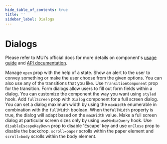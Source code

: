 ```yaml
---
hide_table_of_contents: true
title: ''
sidebar_label: Dialogs
---
```




<h1 className='!m-0'>Dialogs</h1>

<div className='template-bg-color' />

Please refer to MUI's official docs for more details on component's [usage guide](https://mui.com/material-ui/react-dialog/) and [API documentation](https://mui.com/material-ui/react-dialog/#api).

<Grid container spacing={6}>
  <Grid item xs={12} md={6}>
    <CardSnippet
      title='Basic'
      code={SourceCodeDialogsBasic}
    >
      <Typography className='mbe-4'>
        Manage <code>open</code> prop with the help of a state.
      </Typography>
      <DialogsBasic />
    </CardSnippet>
  </Grid>
  <Grid item xs={12} md={6}>
    <CardSnippet
      title='Alerts'
      code={SourceCodeDialogsAlert}
    >
      <Typography className='mbe-4'>
        Show an alert to the user to convey something or make the user choose from the given options.
      </Typography>
      <DialogsAlert />
    </CardSnippet>
  </Grid>
  <Grid item xs={12} md={6}>
    <CardSnippet
      title='Transitions'
      code={SourceCodeDialogsTransition}
    >
      <Typography className='mbe-4'>
        You can also use any of the transitions that you like. Use <code>TransitionComponent</code> prop for the transition.
      </Typography>
      <DialogsTransition />
    </CardSnippet>
  </Grid>
  <Grid item xs={12} md={6}>
    <CardSnippet
      title='Form Dialog'
      code={SourceCodeDialogsForm}
    >
      <Typography className='mbe-4'>
        Form dialogs allow users to fill out form fields within a dialog.
      </Typography>
      <DialogsForm />
    </CardSnippet>
  </Grid>
  <Grid item xs={12} md={6}>
    <CardSnippet
      title='Customized Dialog'
      code={SourceCodeDialogsCustomized}
    >
      <Typography className='mbe-4'>
        You can customize the component the way you want using <code>styled</code> hook.
      </Typography>
      <DialogsCustomized />
    </CardSnippet>
  </Grid>
  <Grid item xs={12} md={6}>
    <CardSnippet
      title='Full Screen Dialog'
      code={SourceCodeDialogsFullScreen}
    >
      <Typography className='mbe-4'>
        Add <code>fullScreen</code> prop with <code>Dialog</code> component for a full screen dialog.
      </Typography>
      <DialogsFullScreen />
    </CardSnippet>
  </Grid>
  <Grid item xs={12} md={6}>
    <CardSnippet
      title='Optional Sizes'
      code={SourceCodeDialogsSizes}
    >
      <Typography className='mbe-4'>
        You can set a dialog maximum width by using the <code>maxWidth</code> enumerable in combination with the <code>fullWidth</code> boolean. When the<code>fullWidth</code> property is true, the dialog will adapt based on the <code>maxWidth</code> value.
      </Typography>
      <DialogsSizes />
    </CardSnippet>
  </Grid>
  <Grid item xs={12} md={6}>
    <CardSnippet
      title='Responsive full-screen'
      code={SourceCodeDialogsRespoFullScreen}
    >
      <Typography className='mbe-4'>
        Make a full screen dialog at particular screen sizes only by using <code>useMediaQuery</code> hook.
      </Typography>
      <DialogsRespoFullScreen />
    </CardSnippet>
  </Grid>
  <Grid item xs={12} md={6}>
    <CardSnippet
      title='Confirmation Dialog'
      code={SourceCodeDialogsConfirmation}
    >
      <Typography className='mbe-4'>
        Use <code>disableEscapeKeyDown</code> prop to disable 'Escape' key and use <code>onClose</code> prop to disable the backdrop.
      </Typography>
      <DialogsConfirmation />
    </CardSnippet>
  </Grid>
  <Grid item xs={12} md={6}>
    <CardSnippet
      title='Scrolling Long Content'
      code={SourceCodeDialogsScroll}
    >
      <Typography className='mbe-4'>
        <code>scroll=paper</code> scrolls within the paper element and <code>scroll=body</code> scrolls within the body element.
      </Typography>
      <DialogsScroll />
    </CardSnippet>
  </Grid>
</Grid>
